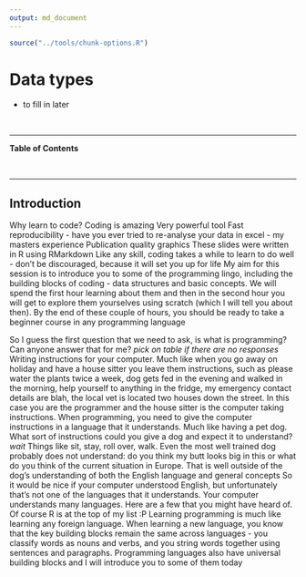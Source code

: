 ```yaml
---
output: md_document
---
```

```r
source("../tools/chunk-options.R")
```

# Data types

<!--sec data-title="Learning Objectives" data-id="obj" data-show=true data-collapse=false ces-->

* to fill in later

<!--endsec-->

<br>

---

**Table of Contents**

<!-- toc -->

<br>

---

## Introduction

Why learn to code? Coding is amazing 
Very powerful tool
Fast reproducibility - have you ever tried to re-analyse your data in excel - my masters experience
Publication quality graphics
These slides were written in R using RMarkdown
Like any skill, coding takes a while to learn to do well - don’t be discouraged, because it will set you up for life
My aim for this session is to introduce you to some of the programming lingo, including the building blocks of coding - data structures and basic concepts. We will spend the first hour learning about them and then in the second hour you will get to explore them yourselves using scratch (which I will tell you about then). By the end of these couple of hours, you should be ready to take a beginner course in any programming language

So I guess the first question that we need to ask, is what is programming? Can anyone answer that for me? *pick on table if there are no responses* Writing instructions for your computer. Much like when you go away on holiday and have a house sitter you leave them instructions, such as please water the plants twice a week, dog gets fed in the evening and walked in the morning, help yourself to anything in the fridge, my emergency contact details are blah, the local vet is located two houses down the street. In this case you are the programmer and the house sitter is the computer taking instructions.
When programming, you need to give the computer instructions in a language that it understands. Much like having a pet dog. What sort of instructions could you give a dog and expect it to understand? *wait* Things like sit, stay, roll over, walk. Even the most well trained dog probably does not understand: do you think my butt looks big in this or what do you think of the current situation in Europe. That is well outside of the dog’s understanding of both the English language and general concepts 
So it would be nice if your computer understood English, but unfortunately that’s not one of the languages that it understands. Your computer understands many languages. Here are a few that you might have heard of. Of course R is at the top of my list :P
Learning programming is much like learning any foreign language. When learning a new language, you know that the key building blocks remain the same across languages - you classify words as nouns and verbs, and you string words together using sentences and paragraphs. Programming languages also have universal building blocks and I will introduce you to some of them today



